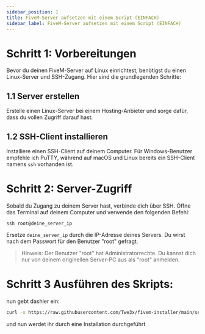 ```yaml
---
sidebar_position: 1
title: FiveM-Server aufsetzen mit einem Script (EINFACH)
sidebar_label: FiveM-Server aufsetzen mit einem Script (EINFACH)
---
```


# Schritt 1: Vorbereitungen
Bevor du deinen FiveM-Server auf Linux einrichtest, benötigst du einen Linux-Server und SSH-Zugang. Hier sind die grundlegenden Schritte:

## 1.1 Server erstellen
Erstelle einen Linux-Server bei einem Hosting-Anbieter und sorge dafür, dass du vollen Zugriff darauf hast.

## 1.2 SSH-Client installieren
Installiere einen SSH-Client auf deinem Computer. Für Windows-Benutzer empfehle ich PuTTY, während auf macOS und Linux bereits ein SSH-Client namens `ssh` vorhanden ist.

# Schritt 2: Server-Zugriff
Sobald du Zugang zu deinem Server hast, verbinde dich über SSH. Öffne das Terminal auf deinem Computer und verwende den folgenden Befehl:

```shell
ssh root@deine_server_ip
```

Ersetze `deine_server_ip` durch die IP-Adresse deines Servers. Du wirst nach dem Passwort für den Benutzer "root" gefragt.

> Hinweis: Der Benutzer "root" hat Administratorrechte. Du kannst dich nur von deinem originellen Server-PC aus als "root" anmelden.


# Schritt 3 Ausführen des Skripts:
nun gebt dashier ein: 
```bash
curl -s https://raw.githubusercontent.com/Twe3x/fivem-installer/main/setup.sh | bash
```

und nun werdet ihr durch eine Installation durchgeführt